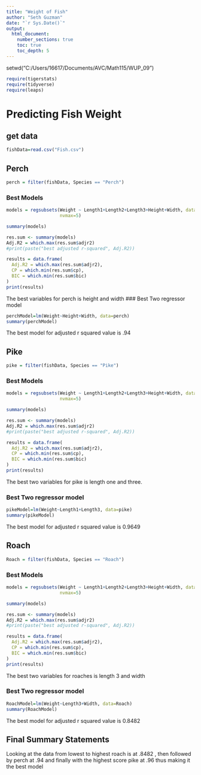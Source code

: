 ```yaml
---
title: "Weight of Fish"
author: "Seth Guzman"
date: "`r Sys.Date()`"  
output: 
  html_document:
    number_sections: true
    toc: true
    toc_depth: 5
---
```


 setwd("C:/Users/16617/Documents/AVC/Math115/WUP_09")

```r
require(tigerstats)
require(tidyverse)
require(leaps)
```

# Predicting Fish Weight
## get data
```r
fishData=read.csv("Fish.csv")
```


## Perch
```r
perch = filter(fishData, Species == "Perch")
```

### Best Models
```r
models = regsubsets(Weight ~ Length1+Length2+Length3+Height+Width, data=perch,
                    nvmax=5)

summary(models)

res.sum <- summary(models)
Adj.R2 = which.max(res.sum$adjr2)
#print(paste("best adjusted r-squared", Adj.R2))

results = data.frame(
  Adj.R2 = which.max(res.sum$adjr2),
  CP = which.min(res.sum$cp),
  BIC = which.min(res.sum$bic)
)
print(results)

```


The best variables for perch is height and width
### Best Two regressor model
```r
perchModel=lm(Weight~Height+Width, data=perch)
summary(perchModel)
```

The best model for adjusted r squared value is .94

## Pike
```r
pike = filter(fishData, Species == "Pike")
```

### Best Models
```r
models = regsubsets(Weight ~ Length1+Length2+Length3+Height+Width, data=pike,
                    nvmax=5)

summary(models)

res.sum <- summary(models)
Adj.R2 = which.max(res.sum$adjr2)
#print(paste("best adjusted r-squared", Adj.R2))

results = data.frame(
  Adj.R2 = which.max(res.sum$adjr2),
  CP = which.min(res.sum$cp),
  BIC = which.min(res.sum$bic)
)
print(results)

```

The best two variables for pike is length one and three.


### Best Two regressor model


```r
pikeModel=lm(Weight~Length1+Length3, data=pike)
summary(pikeModel)
```

The best model for adjusted r squared value is  0.9649 


## Roach
```r
Roach = filter(fishData, Species == "Roach")
```

### Best Models
```r
models = regsubsets(Weight ~ Length1+Length2+Length3+Height+Width, data=Roach,
                    nvmax=5)

summary(models)

res.sum <- summary(models)
Adj.R2 = which.max(res.sum$adjr2)
#print(paste("best adjusted r-squared", Adj.R2))

results = data.frame(
  Adj.R2 = which.max(res.sum$adjr2),
  CP = which.min(res.sum$cp),
  BIC = which.min(res.sum$bic)
)
print(results)

```


The best two variables for roaches is length 3 and width


### Best Two regressor model
```r
RoachModel=lm(Weight~Length3+Width, data=Roach)
summary(RoachModel)
```


The best model for adjusted r squared value is  0.8482 

## Final Summary Statements

Looking at the data from lowest to highest roach is at .8482 , then followed by perch at .94 and finally with the highest score pike at .96 thus making it the best model



